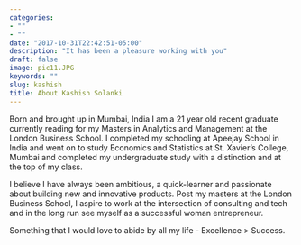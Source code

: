 ```yaml
---
categories:
- ""
- ""
date: "2017-10-31T22:42:51-05:00"
description: "It has been a pleasure working with you"
draft: false
image: pic11.JPG
keywords: ""
slug: kashish
title: About Kashish Solanki
---
```


Born and brought up in Mumbai, India I am a 21 year old recent graduate currently reading for my Masters in Analytics and Management at the London Business School. I completed my schooling at Apeejay School in India and went on to study Economics and Statistics at St. Xavier's College, Mumbai and completed my undergraduate study with a distinction and at the top of my class. 

I believe I have always been ambitious, a quick-learner and passionate about building new and innovative products. Post my masters at the London Business School, I aspire to work at the intersection of consulting and tech and in the long run see myself as a successful woman entrepreneur. 

Something that I would love to abide by all my life - Excellence > Success. 


